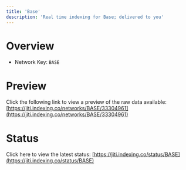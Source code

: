 ```yaml
---
title: 'Base'
description: 'Real time indexing for Base; delivered to you'
---
```


# Overview
- Network Key: `BASE`

# Preview
Click the following link to view a preview of the raw data available: [https://jiti.indexing.co/networks/BASE/33304961](https://jiti.indexing.co/networks/BASE/33304961)

# Status
Click here to view the latest status: [https://jiti.indexing.co/status/BASE](https://jiti.indexing.co/status/BASE)
